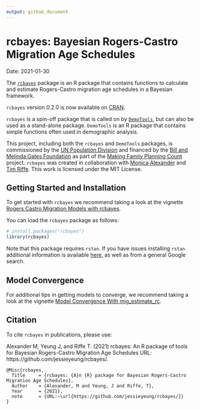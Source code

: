 ```yaml
---
output: github_document
---
```


# rcbayes: Bayesian Rogers-Castro Migration Age Schedules
Date: 2021-01-30

The [`rcbayes`](https://cran.r-project.org/web/packages/rcbayes/index.html) package is an R package that contains functions to calculate and estimate Rogers-Castro migration age schedules in a Bayesian framework.  

`rcbayes` version 0.2.0 is now available on [CRAN](https://cran.r-project.org/web/packages/rcbayes/index.html). 

`rcbayes` is a spin-off package that is called on by [`DemoTools`](https://github.com/timriffe/DemoTools/), but can also be used as a stand-alone package. `DemoTools` is an R package that contains simple functions often used in demographic analysis. 

This project, including both the `rcbayes` and `DemoTools` packages, is commissioned by the [UN Population Division](http://www.un.org/en/development/desa/population/) and financed by the [Bill and Melinda Gates Foundation](https://www.gatesfoundation.org/) as part of the [Making Family Planning Count](http://www.un.org/en/development/desa/population/projects/making-family-planning-count/index.shtml) project. `rcbayes` was created in collaboration with [Monica Alexander](https://www.monicaalexander.com/) and [Tim Riffe](https://github.com/timriffe/). This work is licensed under the MIT License. 

## Getting Started and Installation

To get started with `rcbayes` we recommend taking a look at the vignette [Rogers Castro Migration Models with rcbayes](https://cran.r-project.org/web/packages/rcbayes/vignettes/intro_to_rcbayes.html).

You can load the `rcbayes` package as follows: 
```r
# install.packages("rcbayes")
library(rcbayes)
```

Note that this package requires `rstan`. If you have issues installing `rstan` additional information is available [here](https://github.com/stan-dev/rstan/wiki), as well as from a general Google search. 

## Model Convergence
For additional tips in getting models to converge, we recommend taking a look at the vignette [Model Convergence With mig_estimate_rc](https://cran.r-project.org/web/packages/rcbayes/vignettes/convergence_issues.html). 

## Citation
To cite `rcbayes` in publications, please use: 

Alexander M, Yeung J, and Riffe T. (2021) rcbayes: An R package of tools for Bayesian Rogers-Castro Migration Age Schedules URL: https://github.com/jessieyeung/rcbayes/.

```
@Misc{rcbayes,
  Title		= {rcbayes: {A}n {R} package for Bayesian Rogers-Castro Migration Age Schedules},
  Author    = {Alexander, M and Yeung, J and Riffe, T},
  Year      = {2021},
  note		= {URL:~\url{https://github.com/jessieyeung/rcbayes/}}
}
```






